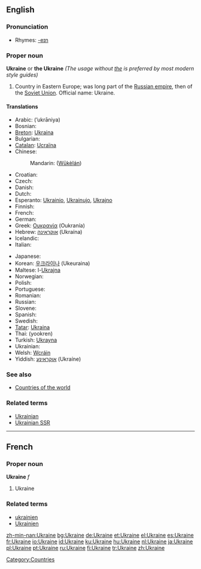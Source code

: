 ==English==

{{wikipedia}}

===Pronunciation===
*Rhymes: [[Rhymes:English:-eɪn|-eɪn]]

===Proper noun===
'''Ukraine''' or '''the Ukraine''' ''(The usage without <u>the</u> is preferred by most modern style guides)''

# Country in Eastern Europe; was long part of the [[Russian empire]], then of the [[Soviet Union]]. Official name: Ukraine.

====Translations====
{{top}}
*Arabic: {{ARchar|[[أوكرانيا]]}} (’ukrāniya) {{f}}
* Bosnian: {{t-|bs|Ukrajina|f}}
*[[Breton]]: [[Ukraina]]
* Bulgarian: {{t+|bg|Украйна|tr=Ukrájna|sc=Cyrl}}
*[[Catalan]]: [[Ucraïna]] {{f}}
*Chinese:
*:Mandarin: {{zh-ts|烏克蘭|乌克兰}} ([[Wūkèlán]])
*Croatian: {{t-|hr|Ukrajina|f}}
* Czech: {{t-|cs|Ukrajina}}
* Danish: {{t-|da|Ukraine}}
* Dutch: {{t+|nl|Oekraïne}}
*Esperanto: [[Ukrainio]], [[Ukrainujo]], [[Ukrajno]]
* Finnish: {{t+|fi|Ukraina}}
* French: {{t+|fr|Ukraine}}
* German: {{t+|de|Ukraine|f}}
*Greek: [[Ουκρανία]] (Oukranía) {{f}}
*Hebrew: [[אוקראינה]] (Ukraína)
* Icelandic: {{t+|is|Úkraína|f}}
* Italian: {{t-|it|Ucraina|f}}
{{mid}}
* Japanese: {{t-|ja|ウクライナ|tr=Ukuraina|sc=Jpan}}
*Korean: [[우크라이나]] (Ukeuraina)
*Maltese: l-[[Ukrajna]]
* Norwegian: {{t-|no|Ukraina}}
* Polish: {{t+|pl|Ukraina|f}}
* Portuguese: {{t+|pt|Ucrânia|f}}
* Romanian: {{t-|ro|Ucraina|f}}
* Russian: {{t+|ru|Украина|f|tr=Ukraína|sc=Cyrl}}
* Slovene: {{t-|sl|Ukrajina|f}}
* Spanish: {{t+|es|Ucrania|f}}
* Swedish: {{t+|sv|Ukraina}}
*[[Tatar]]: [[Ukraina#Tatar|Ukraina]]
*Thai: {{THchar|[[ยูเครน]]}} (yookren)
*Turkish: [[Ukrayna]]
* Ukrainian: {{t+|uk|Україна|f|tr=Ukrajína|sc=Cyrl|xs=Ukrainian}}
*Welsh: [[Wcráin]]
*Yiddish: [[אוקראַינע]] (Ukraíne)
{{bottom}}

===See also===
*[[Countries of the world]]

===Related terms===
* [[Ukrainian]]
* [[Ukrainian SSR]]

[[Category:Countries]]

----

==French==

===Proper noun===
'''Ukraine''' ''f''

# Ukraine

===Related terms===
*[[ukrainien]]
*[[Ukrainien]]

[[zh-min-nan:Ukraine]]
[[bg:Ukraine]]
[[de:Ukraine]]
[[et:Ukraine]]
[[el:Ukraine]]
[[es:Ukraine]]
[[fr:Ukraine]]
[[io:Ukraine]]
[[id:Ukraine]]
[[ku:Ukraine]]
[[hu:Ukraine]]
[[nl:Ukraine]]
[[ja:Ukraine]]
[[pl:Ukraine]]
[[pt:Ukraine]]
[[ru:Ukraine]]
[[fi:Ukraine]]
[[tr:Ukraine]]
[[zh:Ukraine]]